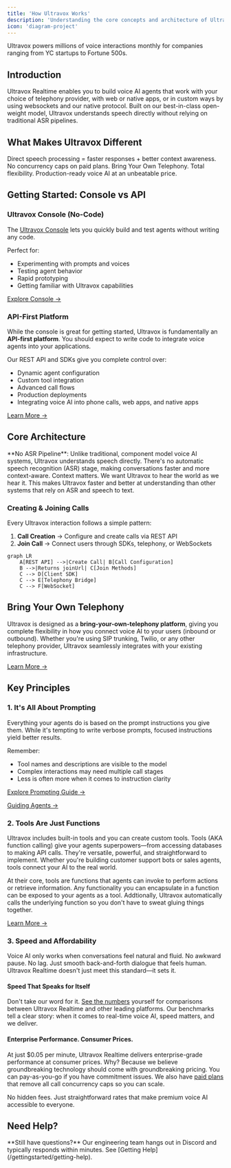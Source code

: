 ```yaml
---
title: 'How Ultravox Works'
description: 'Understanding the core concepts and architecture of Ultravox Realtime'
icon: 'diagram-project'
---
```



<Note>
Ultravox powers millions of voice interactions monthly for companies ranging from YC startups to Fortune 500s.
</Note>

## Introduction

Ultravox Realtime enables you to build voice AI agents that work with your choice of telephony provider, with web or native apps, or in custom ways by using websockets and our native protocol. Built on our best-in-class open-weight model, Ultravox understands speech directly without relying on traditional ASR pipelines.

## What Makes Ultravox Different

<CardGroup cols={2}>
  <Card title="No ASR = Real Understanding" icon="brain">
    Direct speech processing = faster responses + better context awareness.
  </Card>
  <Card title="Unlimited Scale" icon="infinity">
    No concurrency caps on paid plans.
  </Card>
  <Card title="BYOT" icon="plug">
    Bring Your Own Telephony. Total flexibility.
  </Card>
  <Card title="$0.05/min Enterprise Performance" icon="dollar-sign">
    Production-ready voice AI at an unbeatable price.
  </Card>
</CardGroup>

## Getting Started: Console vs API

### Ultravox Console (No-Code)
The [Ultravox Console](https://app.ultravox.ai) lets you quickly build and test agents without writing any code.

Perfect for:
- Experimenting with prompts and voices
- Testing agent behavior
- Rapid prototyping
- Getting familiar with Ultravox capabilities

[Explore Console →](https://app.ultravox.ai)

### API-First Platform
While the console is great for getting started, Ultravox is fundamentally an **API-first platform**. You should expect to write code to integrate voice agents into your applications.

Our REST API and SDKs give you complete control over:
- Dynamic agent configuration
- Custom tool integration
- Advanced call flows
- Production deployments
- Integrating voice AI into phone calls, web apps, and native apps

[Learn More →](/apps/overview)

## Core Architecture

<Note>
**No ASR Pipeline**: Unlike traditional, component model voice AI systems, Ultravox understands speech directly. There's no automatic speech recognition (ASR) stage, making conversations faster and more context-aware. Context matters. We want Ultravox to hear the world as we hear it. This makes Ultravox faster and better at understanding than other systems that rely on ASR and speech to text.
</Note>

### Creating & Joining Calls

Every Ultravox interaction follows a simple pattern:

1. **Call Creation** → Configure and create calls via REST API
2. **Join Call** → Connect users through SDKs, telephony, or WebSockets

```mermaid
graph LR
    A[REST API] -->|Create Call| B[Call Configuration]
    B -->|Returns joinUrl| C[Join Methods]
    C --> D[Client SDK]
    C --> E[Telephony Bridge]
    C --> F[WebSocket]
```
## Bring Your Own Telephony

Ultravox is designed as a **bring-your-own-telephony platform**, giving you complete flexibility in how you connect voice AI to your users (inbound or outbound). Whether you're using SIP trunking, Twilio, or any other telephony provider, Ultravox seamlessly integrates with your existing infrastructure.

[Learn More →](/telephony/overview)

## Key Principles

### 1. It's All About Prompting
Everything your agents do is based on the prompt instructions you give them. While it's tempting to write verbose prompts, focused instructions yield better results.

Remember:
- Tool names and descriptions are visible to the model
- Complex interactions may need multiple call stages
- Less is often more when it comes to instruction clarity

[Explore Prompting Guide →](/gettingstarted/prompting) 

[Guiding Agents →](/agents/guiding-agents)

### 2. Tools Are Just Functions
Ultravox includes built-in tools and you can create custom tools. Tools (AKA function calling) give your agents superpowers—from accessing databases to making API calls. They're versatile, powerful, and straightforward to implement. Whether you're building customer support bots or sales agents, tools connect your AI to the real world.

At their core, tools are functions that agents can invoke to perform actions or retrieve information. Any functionality you can encapsulate in a function can be exposed to your agents as a tool. Addtionally, Ultravox automatically calls the underlying function so you don't have to sweat gluing things together.

[Learn More →](/tools/overview)

### 3. Speed and Affordability
Voice AI only works when conversations feel natural and fluid. No awkward pause.  No lag. Just smooth back-and-forth dialogue that feels human. Ultravox Realtime doesn't just meet this standard—it sets it.

#### Speed That Speaks for Itself
Don't take our word for it. [See the numbers](https://www.ultravox.ai/blog/ultravox-v0-5-taking-the-lead-in-speech-understanding) yourself for comparisons between Ultravox Realtime and other leading platforms. Our benchmarks tell a clear story: when it comes to real-time voice AI, speed matters, and we deliver.

#### Enterprise Performance. Consumer Prices.
At just $0.05 per minute, Ultravox Realtime delivers enterprise-grade performance at consumer prices. Why? Because we believe groundbreaking technology should come with groundbreaking pricing. You can pay-as-you-go if you have commitment issues. We also have [paid plans](https://www.ultravox.ai/pricing) that remove all call concurrency caps so you can scale.

No hidden fees. Just straightforward rates that make premium voice AI accessible to everyone.

<CTAFirstAgent />

## Need Help?
<Info>
**Still have questions?** Our engineering team hangs out in Discord and typically responds within minutes. See [Getting Help](/gettingstarted/getting-help).
</Info>